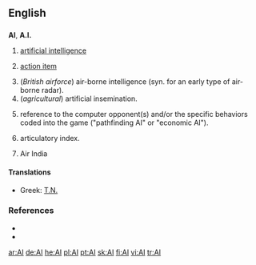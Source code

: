{{see|Appendix:Variations of 'ai'}}
==English==

==={{initialism}}===
'''AI''', '''A.I.'''

# {{comptheory}} [[artificial intelligence]]
# {{management}} [[action item]]
# (''British airforce'') air-borne intelligence (syn. for an early type of air-borne radar).
# (''agricultural'') artificial insemination.
# {{gaming}} reference to the computer opponent(s) and/or the specific behaviors coded into the game ("pathfinding AI" or "economic AI").
# {{phonetics}} articulatory index.
# Air India

====Translations====
*Greek: [[Τ.Ν.]]

===References===
* {{R:Dictionary.com|AI}}
* {{R:American Heritage 2000|AI}}

[[ar:AI]]
[[de:AI]]
[[he:AI]]
[[pl:AI]]
[[pt:AI]]
[[sk:AI]]
[[fi:AI]]
[[vi:AI]]
[[tr:AI]]
